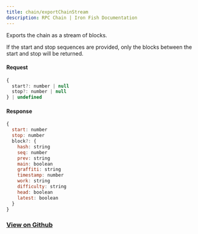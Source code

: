 ```yaml
---
title: chain/exportChainStream
description: RPC Chain | Iron Fish Documentation
---
```


Exports the chain as a stream of blocks.

If the start and stop sequences are provided, only the blocks between the start and
stop will be returned.

#### Request

```js
{
  start?: number | null
  stop?: number | null
} | undefined
```

#### Response

```js
{
  start: number
  stop: number
  block?: {
    hash: string
    seq: number
    prev: string
    main: boolean
    graffiti: string
    timestamp: number
    work: string
    difficulty: string
    head: boolean
    latest: boolean
  }
}
```

### [View on Github](https://github.com/iron-fish/ironfish/blob/master/ironfish/src/rpc/routes/chain/exportChainStream.ts)
